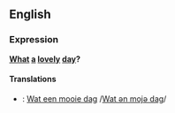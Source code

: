 ==English==
===Expression===
'''[[What]] [[a]] [[lovely]] [[day]]?'''

====Translations====
*{{nl}}: [[Wat een mooie dag]] /[[media:Wat_een_mooie_dag.ogg|Wat ən mojə dag]]/